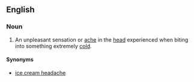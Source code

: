 ==English==
===Noun===
{{en-noun}}

# An unpleasant sensation or [[ache]] in the [[head]] experienced when biting into something extremely [[cold]].

====Synonyms====
* [[ice cream headache]]